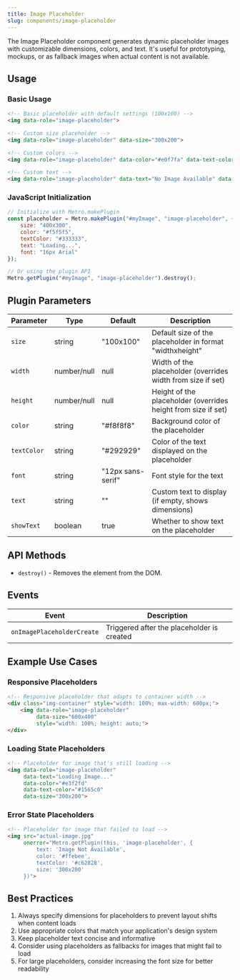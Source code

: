 ```yaml
---
title: Image Placeholder
slug: components/image-placeholder
---
```


The Image Placeholder component generates dynamic placeholder images with customizable dimensions, colors, and text. It's useful for prototyping, mockups, or as fallback images when actual content is not available.

## Usage

### Basic Usage

```html
<!-- Basic placeholder with default settings (100x100) -->
<img data-role="image-placeholder">

<!-- Custom size placeholder -->
<img data-role="image-placeholder" data-size="300x200">

<!-- Custom colors -->
<img data-role="image-placeholder" data-color="#e0f7fa" data-text-color="#006064">

<!-- Custom text -->
<img data-role="image-placeholder" data-text="No Image Available" data-size="200x150">
```

### JavaScript Initialization

```javascript
// Initialize with Metro.makePlugin
const placeholder = Metro.makePlugin("#myImage", "image-placeholder", {
    size: "400x300",
    color: "#f5f5f5",
    textColor: "#333333",
    text: "Loading...",
    font: "16px Arial"
});

// Or using the plugin API
Metro.getPlugin("#myImage", "image-placeholder").destroy();
```

## Plugin Parameters

| Parameter | Type | Default | Description |
| --------- | ---- | ------- | ----------- |
| `size` | string | "100x100" | Default size of the placeholder in format "widthxheight" |
| `width` | number/null | null | Width of the placeholder (overrides width from size if set) |
| `height` | number/null | null | Height of the placeholder (overrides height from size if set) |
| `color` | string | "#f8f8f8" | Background color of the placeholder |
| `textColor` | string | "#292929" | Color of the text displayed on the placeholder |
| `font` | string | "12px sans-serif" | Font style for the text |
| `text` | string | "" | Custom text to display (if empty, shows dimensions) |
| `showText` | boolean | true | Whether to show text on the placeholder |

## API Methods

+ `destroy()` - Removes the element from the DOM.

## Events

| Event | Description |
| ----- | ----------- |
| `onImagePlaceholderCreate` | Triggered after the placeholder is created |

## Example Use Cases

### Responsive Placeholders

```html
<!-- Responsive placeholder that adapts to container width -->
<div class="img-container" style="width: 100%; max-width: 600px;">
    <img data-role="image-placeholder" 
         data-size="600x400" 
         style="width: 100%; height: auto;">
</div>
```

### Loading State Placeholders

```html
<!-- Placeholder for image that's still loading -->
<img data-role="image-placeholder" 
     data-text="Loading Image..." 
     data-color="#e3f2fd" 
     data-text-color="#1565c0"
     data-size="300x200">
```

### Error State Placeholders

```html
<!-- Placeholder for image that failed to load -->
<img src="actual-image.jpg" 
     onerror="Metro.getPlugin(this, 'image-placeholder', {
         text: 'Image Not Available',
         color: '#ffebee',
         textColor: '#c62828',
         size: '300x200'
     })">
```

## Best Practices

1. Always specify dimensions for placeholders to prevent layout shifts when content loads
2. Use appropriate colors that match your application's design system
3. Keep placeholder text concise and informative
4. Consider using placeholders as fallbacks for images that might fail to load
5. For large placeholders, consider increasing the font size for better readability